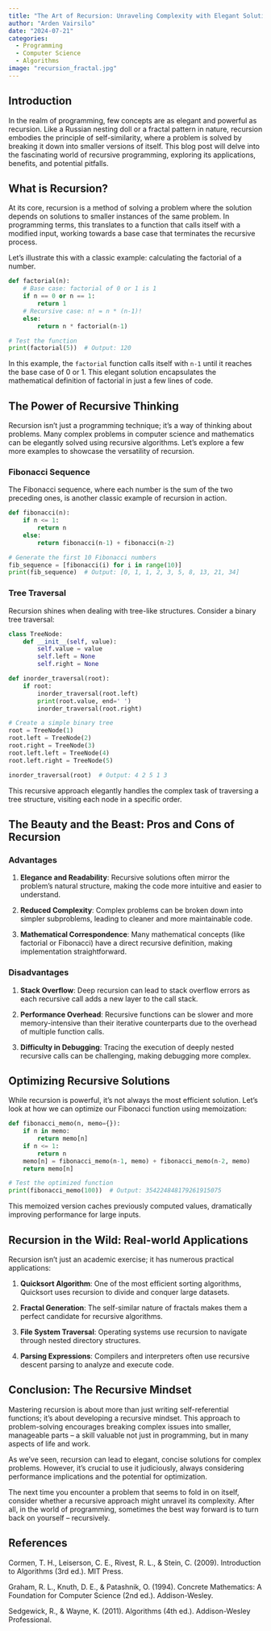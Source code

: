 ```yaml
---
title: "The Art of Recursion: Unraveling Complexity with Elegant Solutions"
author: "Arden Vairsilo"
date: "2024-07-21"
categories: 
  - Programming
  - Computer Science
  - Algorithms
image: "recursion_fractal.jpg"
---
```


## Introduction

In the realm of programming, few concepts are as elegant and powerful as recursion. Like a Russian nesting doll or a fractal pattern in nature, recursion embodies the principle of self-similarity, where a problem is solved by breaking it down into smaller versions of itself. This blog post will delve into the fascinating world of recursive programming, exploring its applications, benefits, and potential pitfalls.

## What is Recursion?

At its core, recursion is a method of solving a problem where the solution depends on solutions to smaller instances of the same problem. In programming terms, this translates to a function that calls itself with a modified input, working towards a base case that terminates the recursive process.

Let's illustrate this with a classic example: calculating the factorial of a number.

```python
def factorial(n):
    # Base case: factorial of 0 or 1 is 1
    if n == 0 or n == 1:
        return 1
    # Recursive case: n! = n * (n-1)!
    else:
        return n * factorial(n-1)

# Test the function
print(factorial(5))  # Output: 120
```

In this example, the `factorial` function calls itself with `n-1` until it reaches the base case of 0 or 1. This elegant solution encapsulates the mathematical definition of factorial in just a few lines of code.

## The Power of Recursive Thinking

Recursion isn't just a programming technique; it's a way of thinking about problems. Many complex problems in computer science and mathematics can be elegantly solved using recursive algorithms. Let's explore a few more examples to showcase the versatility of recursion.

### Fibonacci Sequence

The Fibonacci sequence, where each number is the sum of the two preceding ones, is another classic example of recursion in action.

```python
def fibonacci(n):
    if n <= 1:
        return n
    else:
        return fibonacci(n-1) + fibonacci(n-2)

# Generate the first 10 Fibonacci numbers
fib_sequence = [fibonacci(i) for i in range(10)]
print(fib_sequence)  # Output: [0, 1, 1, 2, 3, 5, 8, 13, 21, 34]
```

### Tree Traversal

Recursion shines when dealing with tree-like structures. Consider a binary tree traversal:

```python
class TreeNode:
    def __init__(self, value):
        self.value = value
        self.left = None
        self.right = None

def inorder_traversal(root):
    if root:
        inorder_traversal(root.left)
        print(root.value, end=' ')
        inorder_traversal(root.right)

# Create a simple binary tree
root = TreeNode(1)
root.left = TreeNode(2)
root.right = TreeNode(3)
root.left.left = TreeNode(4)
root.left.right = TreeNode(5)

inorder_traversal(root)  # Output: 4 2 5 1 3
```

This recursive approach elegantly handles the complex task of traversing a tree structure, visiting each node in a specific order.

## The Beauty and the Beast: Pros and Cons of Recursion

### Advantages

1. **Elegance and Readability**: Recursive solutions often mirror the problem's natural structure, making the code more intuitive and easier to understand.

2. **Reduced Complexity**: Complex problems can be broken down into simpler subproblems, leading to cleaner and more maintainable code.

3. **Mathematical Correspondence**: Many mathematical concepts (like factorial or Fibonacci) have a direct recursive definition, making implementation straightforward.

### Disadvantages

1. **Stack Overflow**: Deep recursion can lead to stack overflow errors as each recursive call adds a new layer to the call stack.

2. **Performance Overhead**: Recursive functions can be slower and more memory-intensive than their iterative counterparts due to the overhead of multiple function calls.

3. **Difficulty in Debugging**: Tracing the execution of deeply nested recursive calls can be challenging, making debugging more complex.

## Optimizing Recursive Solutions

While recursion is powerful, it's not always the most efficient solution. Let's look at how we can optimize our Fibonacci function using memoization:

```python
def fibonacci_memo(n, memo={}):
    if n in memo:
        return memo[n]
    if n <= 1:
        return n
    memo[n] = fibonacci_memo(n-1, memo) + fibonacci_memo(n-2, memo)
    return memo[n]

# Test the optimized function
print(fibonacci_memo(100))  # Output: 354224848179261915075
```

This memoized version caches previously computed values, dramatically improving performance for large inputs.

## Recursion in the Wild: Real-world Applications

Recursion isn't just an academic exercise; it has numerous practical applications:

1. **Quicksort Algorithm**: One of the most efficient sorting algorithms, Quicksort uses recursion to divide and conquer large datasets.

2. **Fractal Generation**: The self-similar nature of fractals makes them a perfect candidate for recursive algorithms.

3. **File System Traversal**: Operating systems use recursion to navigate through nested directory structures.

4. **Parsing Expressions**: Compilers and interpreters often use recursive descent parsing to analyze and execute code.

## Conclusion: The Recursive Mindset

Mastering recursion is about more than just writing self-referential functions; it's about developing a recursive mindset. This approach to problem-solving encourages breaking complex issues into smaller, manageable parts – a skill valuable not just in programming, but in many aspects of life and work.

As we've seen, recursion can lead to elegant, concise solutions for complex problems. However, it's crucial to use it judiciously, always considering performance implications and the potential for optimization.

The next time you encounter a problem that seems to fold in on itself, consider whether a recursive approach might unravel its complexity. After all, in the world of programming, sometimes the best way forward is to turn back on yourself – recursively.

## References

Cormen, T. H., Leiserson, C. E., Rivest, R. L., & Stein, C. (2009). Introduction to Algorithms (3rd ed.). MIT Press.

Graham, R. L., Knuth, D. E., & Patashnik, O. (1994). Concrete Mathematics: A Foundation for Computer Science (2nd ed.). Addison-Wesley.

Sedgewick, R., & Wayne, K. (2011). Algorithms (4th ed.). Addison-Wesley Professional.